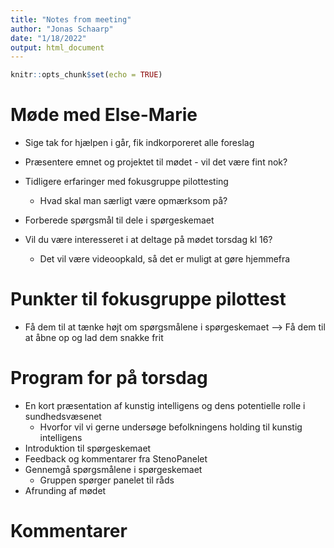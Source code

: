 ```yaml
---
title: "Notes from meeting"
author: "Jonas Schaarp"
date: "1/18/2022"
output: html_document
---
```


```r
knitr::opts_chunk$set(echo = TRUE)
```

# Møde med Else-Marie
- Sige tak for hjælpen i går, fik indkorporeret alle foreslag
- Præsentere emnet og projektet til mødet - vil det være fint nok?
- Tidligere erfaringer med fokusgruppe pilottesting
    - Hvad skal man særligt være opmærksom på?
- Forberede spørgsmål til dele i spørgeskemaet

- Vil du være interesseret i at deltage på mødet torsdag kl 16?
    - Det vil være videoopkald, så det er muligt at gøre hjemmefra 

# Punkter til fokusgruppe pilottest

* Få dem til at tænke højt om spørgsmålene i spørgeskemaet --> Få dem til at åbne op og lad dem snakke frit



# Program for på torsdag
* En kort præsentation af kunstig intelligens og dens potentielle rolle i sundhedsvæsenet
    * Hvorfor vil vi gerne undersøge befolkningens holding til kunstig intelligens
* Introduktion til spørgeskemaet
* Feedback og kommentarer fra StenoPanelet
* Gennemgå spørgsmålene i spørgeskemaet
    * Gruppen spørger panelet til råds
* Afrunding af mødet

# Kommentarer

